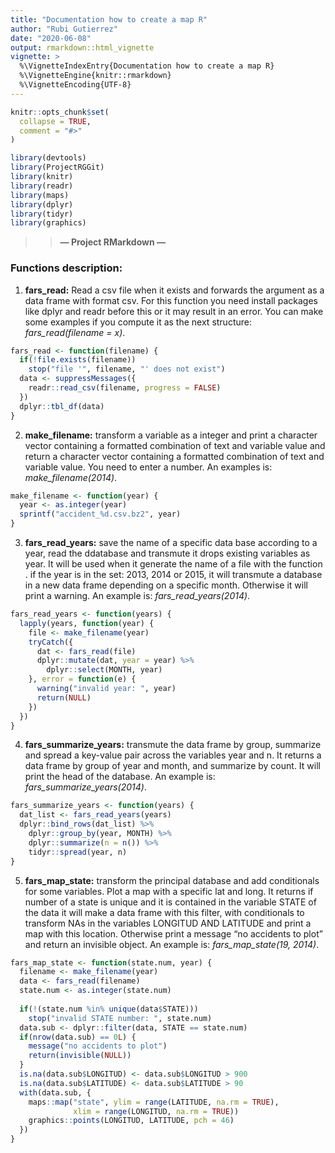 ```yaml
---
title: "Documentation how to create a map R"
author: "Rubi Gutierrez"
date: "2020-06-08"
output: rmarkdown::html_vignette
vignette: >
  %\VignetteIndexEntry{Documentation how to create a map R}
  %\VignetteEngine{knitr::rmarkdown}
  %\VignetteEncoding{UTF-8}
---
```


```r
knitr::opts_chunk$set(
  collapse = TRUE,
  comment = "#>"
)
```

```r
library(devtools)
library(ProjectRGGit)
library(knitr)
library(readr)
library(maps)
library(dplyr)
library(tidyr)
library(graphics)


```

>> **---  Project RMarkdown  ---**

### Functions description:

1. **fars_read:** Read a csv file when it exists and forwards the argument as a data frame with format csv. For this function you need install packages like dplyr and readr before this or it may result in an error. You can make some examples if you compute it as the next structure: 
*fars_read(filename = x)*.
```r
fars_read <- function(filename) {
  if(!file.exists(filename))
    stop("file '", filename, "' does not exist")
  data <- suppressMessages({
    readr::read_csv(filename, progress = FALSE)
  })
  dplyr::tbl_df(data)
}
```

2. **make_filename:** transform a variable as a integer and print a character vector containing a formatted combination of text and variable value and return a character vector containing a formatted combination of text and variable value. You need to enter a number. An examples is:
*make_filename(2014)*.
```r
make_filename <- function(year) {
  year <- as.integer(year)
  sprintf("accident_%d.csv.bz2", year)
}
```

3. **fars_read_years:** save the name of a specific data base according to a year, read the ddatabase and transmute it drops existing variables as year. It will be used when it generate the name of a file with the function \code{fars_read}. if the year is in the set: 2013, 2014 or 2015, it will transmute a database in a new data frame depending on a specific month. Otherwise it will print a warning. An example is:
*fars_read_years(2014)*.
```r
fars_read_years <- function(years) {
  lapply(years, function(year) {
    file <- make_filename(year)
    tryCatch({
      dat <- fars_read(file)
      dplyr::mutate(dat, year = year) %>%
        dplyr::select(MONTH, year)
    }, error = function(e) {
      warning("invalid year: ", year)
      return(NULL)
    })
  })
}
```

4. **fars_summarize_years:** transmute the data frame by group, summarize and spread a key-value pair across the variables year and n. It returns a data frame by group of year and month, and summarize by count. It will print the head of the database. An example is:
*fars_summarize_years(2014)*.
```r
fars_summarize_years <- function(years) {
  dat_list <- fars_read_years(years)
  dplyr::bind_rows(dat_list) %>%
    dplyr::group_by(year, MONTH) %>%
    dplyr::summarize(n = n()) %>%
    tidyr::spread(year, n)
}
```

5. **fars_map_state:** transform the principal database and add conditionals for some variables. Plot a map with a specific lat and long. It returns if number of a state is unique and it is contained in the variable STATE of the data it will make a data frame with this filter, with conditionals to transform NAs in the variables LONGITUD AND LATITUDE and print a map with this location. Otherwise print a message "no accidents to plot" and return an invisible object. An example is:
*fars_map_state(19, 2014)*.
```r
fars_map_state <- function(state.num, year) {
  filename <- make_filename(year)
  data <- fars_read(filename)
  state.num <- as.integer(state.num)
  
  if(!(state.num %in% unique(data$STATE)))
    stop("invalid STATE number: ", state.num)
  data.sub <- dplyr::filter(data, STATE == state.num)
  if(nrow(data.sub) == 0L) {
    message("no accidents to plot")
    return(invisible(NULL))
  }
  is.na(data.sub$LONGITUD) <- data.sub$LONGITUD > 900
  is.na(data.sub$LATITUDE) <- data.sub$LATITUDE > 90
  with(data.sub, {
    maps::map("state", ylim = range(LATITUDE, na.rm = TRUE),
              xlim = range(LONGITUD, na.rm = TRUE))
    graphics::points(LONGITUD, LATITUDE, pch = 46)
  })
}
```


